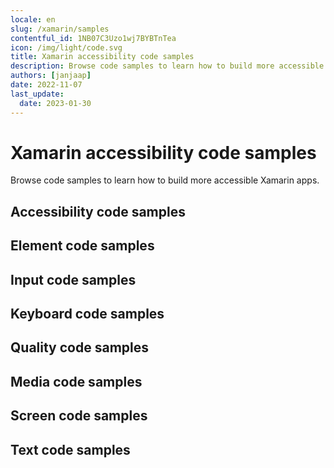 ```yaml
---
locale: en
slug: /xamarin/samples
contentful_id: 1NB07C3Uzo1wj7BYBTnTea
icon: /img/light/code.svg
title: Xamarin accessibility code samples
description: Browse code samples to learn how to build more accessible Xamarin apps.
authors: [janjaap]
date: 2022-11-07
last_update:
  date: 2023-01-30
---
```


# Xamarin accessibility code samples

Browse code samples to learn how to build more accessible Xamarin apps.

## Accessibility code samples

<LinkList title="List of Xamarin Accessibility Code samples" isHighlighted={true}>
  <LinkListItem url="/en/docs/xamarin/samples/accessibility-action" title="Accessibility action" pageTitle="Accessibility action on Xamarin" shortDescription="Accessibility actions provide alternative ways for users of assistive technologies to perform actions."/>
  <LinkListItem url="/en/docs/xamarin/samples/accessibility-announcement" title="Accessibility announcement" pageTitle="Accessibility announcement on Xamarin" shortDescription="Users of assistive technologies should be made aware of important changes in content through accessibility announcements."/>
  <LinkListItem url="/en/docs/xamarin/samples/accessibility-dialog" title="Accessibility dialog" pageTitle="Accessibility dialog on Xamarin" shortDescription="A dialog overlays the screen and offers one or more actions to proceed."/>
  <LinkListItem url="/en/docs/xamarin/samples/accessibility-focus-indicator" title="Accessibility focus indicator" pageTitle="Accessibility focus indicator on Xamarin" shortDescription="Users should know which element has focus when using a keyboard or assistive technology."/>
  <LinkListItem url="/en/docs/xamarin/samples/accessibility-focus" title="Accessibility focus" pageTitle="Accessibility focus on Xamarin" shortDescription="Sometimes you need to programmatically move the accessibility focus to a specific element."/>
  <LinkListItem url="/en/docs/xamarin/samples/accessibility-focusability" title="Accessibility focusability" pageTitle="Accessibility focusability on Xamarin" shortDescription="An element should indicate whether it should be focusable by assistive technologies or not."/>
  <LinkListItem url="/en/docs/xamarin/samples/accessibility-group" title="Accessibility group" pageTitle="Accessibility group on Xamarin" shortDescription="It is easier and quicker for users of assistive technologies to interact with grouped elements."/>
  <LinkListItem url="/en/docs/xamarin/samples/accessibility-hint" title="Accessibility hint" pageTitle="Accessibility hint on Xamarin" shortDescription="An accessibility hint helps users to understand what will happen after performing an action."/>
  <LinkListItem url="/en/docs/xamarin/samples/accessibility-label" title="Accessibility label" pageTitle="Accessibility label on Xamarin" shortDescription="An accessibility label helps users of assistive technologies to identify elements on the screen."/>
  <LinkListItem url="/en/docs/xamarin/samples/accessibility-language" title="Accessibility language" pageTitle="Accessibility language on Xamarin" shortDescription="When content is written in multiple languages, foreign words should ideally be indicated in their respective language."/>
  <LinkListItem url="/en/docs/xamarin/samples/accessibility-link" title="Accessibility link" pageTitle="Accessibility link on Xamarin" shortDescription="Links should be accessible for users of assistive technologies."/>
  <LinkListItem url="/en/docs/xamarin/samples/accessibility-live-region" title="Accessibility live region" pageTitle="Accessibility live region on Xamarin" shortDescription="A live region allows users of assistive technologies to receive updates whenever important information on the screen changes."/>
  <LinkListItem url="/en/docs/xamarin/samples/accessibility-modal" title="Accessibility modal" pageTitle="Accessibility modal on Xamarin" shortDescription="A modal overlays the screen with additional content."/>
  <LinkListItem url="/en/docs/xamarin/samples/accessibility-name" title="Accessibility name" pageTitle="Accessibility name on Xamarin" shortDescription="The accessibility name indicates the name used for interface elements by assistive technologies."/>
  <LinkListItem url="/en/docs/xamarin/samples/accessibility-order" title="Accessibility order" pageTitle="Accessibility order on Xamarin" shortDescription="Assistive technologies try to determine a logical accessibility order based on the placement and properties of the elements on the screen."/>
  <LinkListItem url="/en/docs/xamarin/samples/accessibility-role" title="Accessibility role" pageTitle="Accessibility role on Xamarin" shortDescription="An accessibility role helps users of assistive technologies to understand the purpose of elements on the screen."/>
  <LinkListItem url="/en/docs/xamarin/samples/accessibility-state" title="Accessibility state" pageTitle="Accessibility state on Xamarin" shortDescription="An accessibility state helps users of assistive technologies to understand the state of elements on the screen."/>
  <LinkListItem url="/en/docs/xamarin/samples/accessibility-value" title="Accessibility value" pageTitle="Accessibility value on Xamarin" shortDescription="An accessibility value helps users of assistive technologies to understand the value of elements on the screen."/>
</LinkList>

## Element code samples

<LinkList title="List of Xamarin Element Code samples" isHighlighted={true}>
  <LinkListItem url="/en/docs/xamarin/samples/element-focus-change" title="Element focus change" pageTitle="Element focus change on Xamarin" shortDescription="Whenever an element receives focus, it should not automatically trigger an event which changes context."/>
  <LinkListItem url="/en/docs/xamarin/samples/element-identification" title="Element identification" pageTitle="Element identification on Xamarin" shortDescription="Functionality that is repeated on multiple screens should use consistent identification."/>
  <LinkListItem url="/en/docs/xamarin/samples/element-position" title="Element position" pageTitle="Element position on Xamarin" shortDescription="Components that are repeated on multiple screens should have a consistent position."/>
</LinkList>

## Input code samples

<LinkList title="List of Xamarin Input Code samples" isHighlighted={true}>
  <LinkListItem url="/en/docs/xamarin/samples/input-cancellation" title="Input cancellation" pageTitle="Input cancellation on Xamarin" shortDescription="Users should be able to cancel accidental interaction."/>
  <LinkListItem url="/en/docs/xamarin/samples/input-content-type" title="Input content type" pageTitle="Input content type on Xamarin" shortDescription="Setting the content type for input fields helps user entering data."/>
  <LinkListItem url="/en/docs/xamarin/samples/input-errors" title="Input errors" pageTitle="Input errors on Xamarin" shortDescription="Users should be notified when they make input errors."/>
  <LinkListItem url="/en/docs/xamarin/samples/input-gestures" title="Input gestures" pageTitle="Input gestures on Xamarin" shortDescription="Gesture activated functionality should also be available without the use of gestures."/>
  <LinkListItem url="/en/docs/xamarin/samples/input-instructions" title="Input instructions" pageTitle="Input instructions on Xamarin" shortDescription="When a label might not describe the requested input sufficiently, you should add additional instructions."/>
  <LinkListItem url="/en/docs/xamarin/samples/input-keyboard-type" title="Input keyboard type" pageTitle="Input keyboard type on Xamarin" shortDescription="Setting the keyboard type for input fields helps user entering data."/>
  <LinkListItem url="/en/docs/xamarin/samples/input-label" title="Input label" pageTitle="Input label on Xamarin" shortDescription="Input fields should have labels so that users know what input data is expected."/>
  <LinkListItem url="/en/docs/xamarin/samples/input-motion" title="Input motion" pageTitle="Input motion on Xamarin" shortDescription="Provide an alternative way for actions activated by motion, to allow everyone to use the functionality."/>
  <LinkListItem url="/en/docs/xamarin/samples/input-predictable" title="Input predictable" pageTitle="Input predictable on Xamarin" shortDescription="Whenever a user provides input, there should be no change of context."/>
</LinkList>

## Keyboard code samples

<LinkList title="List of Xamarin Keyboard Code samples" isHighlighted={true}>
  <LinkListItem url="/en/docs/xamarin/samples/keyboard-order" title="Keyboard order" pageTitle="Keyboard order on Xamarin" shortDescription="By adjusting the keyboard order, you can provide a great experience for users that control their device using a hardware keyboard."/>
  <LinkListItem url="/en/docs/xamarin/samples/keyboard-shortcuts" title="Keyboard shortcuts" pageTitle="Keyboard shortcuts on Xamarin" shortDescription="Most people operate their smartphones with touch, but some people use an external keyboard."/>
</LinkList>

## Quality code samples

<LinkList title="List of Xamarin Quality Code samples" isHighlighted={true}>
  <LinkListItem url="/en/docs/xamarin/samples/linting" title="Linting" pageTitle="Linting on Xamarin" shortDescription="Linting is the process of running a tool which analyzes your code for potential errors."/>
</LinkList>

## Media code samples

<LinkList title="List of Xamarin Media Code samples" isHighlighted={true}>
  <LinkListItem url="/en/docs/xamarin/samples/audio-control" title="Audio control" pageTitle="Audio control on Xamarin" shortDescription="Users should be able to control audio whenever it plays automatically."/>
  <LinkListItem url="/en/docs/xamarin/samples/audio-description" title="Audio description" pageTitle="Audio description on Xamarin" shortDescription="Videos should include audio description when important visual details are shown which you cannot hear."/>
  <LinkListItem url="/en/docs/xamarin/samples/live-captions" title="Live captions" pageTitle="Live captions on Xamarin" shortDescription="Captions should be provided in real-time to enable users to understand what is being said in live videos."/>
  <LinkListItem url="/en/docs/xamarin/samples/captions" title="Captions" pageTitle="Captions on Xamarin" shortDescription="Captions should be provided to enable users to understand what is being said in videos."/>
  <LinkListItem url="/en/docs/xamarin/samples/transcript" title="Transcript" pageTitle="Transcript on Xamarin" shortDescription="Videos should contain a transcript to allow users to read what is shown in media, such as a video or podcast."/>
</LinkList>

## Screen code samples

<LinkList title="List of Xamarin Screen Code samples" isHighlighted={true}>
  <LinkListItem url="/en/docs/xamarin/samples/reduced-animations" title="Reduced animations" pageTitle="Reduced animations on Xamarin" shortDescription="Content which conveys a sense of motion can be a barrier for users."/>
  <LinkListItem url="/en/docs/xamarin/samples/contrast" title="Contrast" pageTitle="Contrast on Xamarin" shortDescription="Apps should provide enough contrast between text and its background so that it can be read by people with moderately low vision."/>
  <LinkListItem url="/en/docs/xamarin/samples/dark-mode" title="Dark mode" pageTitle="Dark mode on Xamarin" shortDescription="Dark mode darkens background colours and provides a more comfortable viewing experience in low light."/>
  <LinkListItem url="/en/docs/xamarin/samples/frequent-flashes" title="Frequent flashes" pageTitle="Frequent flashes on Xamarin" shortDescription="Rapidly flashing images or views can cause seizures for some users."/>
  <LinkListItem url="/en/docs/xamarin/samples/descriptive-headers" title="Descriptive headers" pageTitle="Descriptive headers on Xamarin" shortDescription="Screens should have descriptive headers, this helps users find specific content and orient themselves within your app."/>
  <LinkListItem url="/en/docs/xamarin/samples/descriptive-labels" title="Descriptive labels" pageTitle="Descriptive labels on Xamarin" shortDescription="Screens should have descriptive labels, these help users recognize which purpose controls have."/>
  <LinkListItem url="/en/docs/xamarin/samples/screen-orientation" title="Screen orientation" pageTitle="Screen orientation on Xamarin" shortDescription="Apps should adapt to the preferred display orientation of the user."/>
  <LinkListItem url="/en/docs/xamarin/samples/reflow" title="Reflow" pageTitle="Reflow on Xamarin" shortDescription="Content on the screen should reflow based on the users' preferences."/>
  <LinkListItem url="/en/docs/xamarin/samples/search-functionality" title="Search functionality" pageTitle="Search functionality on Xamarin" shortDescription="Users might have difficulty finding a specific screen."/>
  <LinkListItem url="/en/docs/xamarin/samples/skip-content" title="Skip content" pageTitle="Skip content on Xamarin" shortDescription="It can be helpful for users to skip repeated blocks of content."/>
  <LinkListItem url="/en/docs/xamarin/samples/adjustable-timing" title="Adjustable timing" pageTitle="Adjustable timing on Xamarin" shortDescription="Everyone, including people with disabilities, should have adequate time to interact with your app."/>
  <LinkListItem url="/en/docs/xamarin/samples/screen-title" title="Screen title" pageTitle="Screen title on Xamarin" shortDescription="Each screen should have a descriptive title, which helps users with identifying the screen."/>
</LinkList>

## Text code samples

<LinkList title="List of Xamarin Text Code samples" isHighlighted={true}>
  <LinkListItem url="/en/docs/xamarin/samples/bold-text" title="Bold text" pageTitle="Bold text on Xamarin" shortDescription="Apps should use bold text when users have indicated this as a preference in the system settings."/>
  <LinkListItem url="/en/docs/xamarin/samples/text-element" title="Text element" pageTitle="Text element on Xamarin" shortDescription="Always use text elements to display text, unless this is not possible due to styling, such as text logo's."/>
  <LinkListItem url="/en/docs/xamarin/samples/localization" title="Localization" pageTitle="Localization on Xamarin" shortDescription="Assistive technologies, such as the screen reader, use the locale for the pronunciation of utterances."/>
  <LinkListItem url="/en/docs/xamarin/samples/scale-text" title="Scale text" pageTitle="Scale text on Xamarin" shortDescription="Apps should scale text to the size specified by users in the system settings."/>
  <LinkListItem url="/en/docs/xamarin/samples/text-spacing" title="Text spacing" pageTitle="Text spacing on Xamarin" shortDescription="Content should adapt to increased spacing between lines, words, letters, and paragraphs."/>
  <LinkListItem url="/en/docs/xamarin/samples/text-truncation" title="Text truncation" pageTitle="Text truncation on Xamarin" shortDescription="Text should never get truncated in your app, even when users have enlarged their font size."/>
</LinkList>
